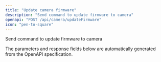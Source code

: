 ```yaml
---
title: "Update camera firmware"
description: "Send command to update firmware to camera"
openapi: "POST /api/camera/updateFirmware"
icon: "pen-to-square"
---
```


Send command to update firmware to camera

<Note>
The parameters and response fields below are automatically generated from the OpenAPI specification.
</Note>
